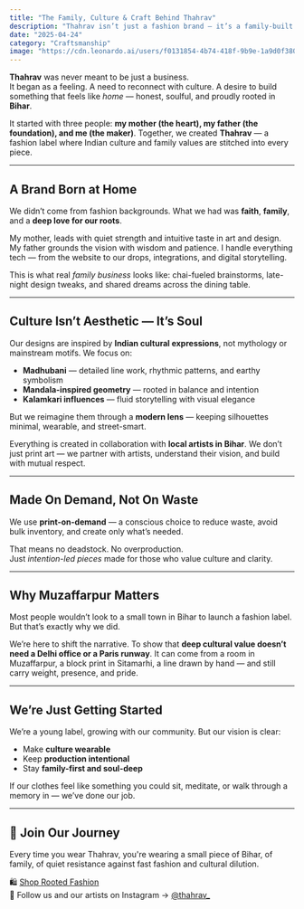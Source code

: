 ```yaml
---
title: "The Family, Culture & Craft Behind Thahrav"
description: "Thahrav isn’t just a fashion brand — it’s a family-built journey rooted in Muzaffarpur, Bihar, blending art, tradition, and modern design with deep cultural love."
date: "2025-04-24"
category: "Craftsmanship"
image: "https://cdn.leonardo.ai/users/f0131854-4b74-418f-9b9e-1a9d0f38087c/generations/34dc3e0f-2015-4786-9dca-d7a0be13a5a0/AlbedoBase_XL_An_abstract_representation_of_Indian_family_heri_3.jpg"
---
```


**Thahrav** was never meant to be just a business.  
It began as a feeling. A need to reconnect with culture. A desire to build something that feels like *home* — honest, soulful, and proudly rooted in **Bihar**.

It started with three people: **my mother (the heart), my father (the foundation), and me (the maker)**. Together, we created **Thahrav** — a fashion label where Indian culture and family values are stitched into every piece.

---

## A Brand Born at Home

We didn’t come from fashion backgrounds. What we had was **faith**, **family**, and a **deep love for our roots**.

My mother, leads with quiet strength and intuitive taste in art and design. My father grounds the vision with wisdom and patience. I handle everything tech — from the website to our drops, integrations, and digital storytelling.

This is what real *family business* looks like: chai-fueled brainstorms, late-night design tweaks, and shared dreams across the dining table.

---

## Culture Isn’t Aesthetic — It’s Soul

Our designs are inspired by **Indian cultural expressions**, not mythology or mainstream motifs. We focus on:

- **Madhubani** — detailed line work, rhythmic patterns, and earthy symbolism  
- **Mandala-inspired geometry** — rooted in balance and intention  
- **Kalamkari influences** — fluid storytelling with visual elegance  

But we reimagine them through a **modern lens** — keeping silhouettes minimal, wearable, and street-smart.

Everything is created in collaboration with **local artists in Bihar**. We don’t just print art — we partner with artists, understand their vision, and build with mutual respect.

---

## Made On Demand, Not On Waste

We use **print-on-demand** — a conscious choice to reduce waste, avoid bulk inventory, and create only what’s needed.

That means no deadstock. No overproduction.  
Just *intention-led pieces* made for those who value culture and clarity.

---

## Why Muzaffarpur Matters

Most people wouldn’t look to a small town in Bihar to launch a fashion label. But that’s exactly why we did.

We’re here to shift the narrative. To show that **deep cultural value doesn’t need a Delhi office or a Paris runway**. It can come from a room in Muzaffarpur, a block print in Sitamarhi, a line drawn by hand — and still carry weight, presence, and pride.

---

## We’re Just Getting Started

We’re a young label, growing with our community. But our vision is clear:

- Make **culture wearable**  
- Keep **production intentional**  
- Stay **family-first and soul-deep**  

If our clothes feel like something you could sit, meditate, or walk through a memory in — we’ve done our job.

---

## 🌱 Join Our Journey

Every time you wear Thahrav, you're wearing a small piece of Bihar, of family, of quiet resistance against fast fashion and cultural dilution.

🛍️ [Shop Rooted Fashion](https://thahrav.shop)  
📸 Follow us and our artists on Instagram → [@thahrav_](https://instagram.com/thahrav_)
